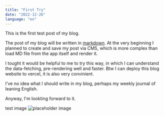 ```yaml
---
title: "First Try"
date: "2022-12-26"
language: "en"
---
```


This is the first test post of my blog.

The post of my blog will be written in [markdown](https://de.wikipedia.org/wiki/Markdown).
At the very beginning I planned to create and save my post via CMS, which is more complex than load MD file from the app itself and render it.

I tought it would be helpful to me to try this way, in which I can understand the data-fetching, pre-rendering well and faster. Btw I can deploy this blog website to vercel, it is also very convinient.

I've no idea what I should write in my blog, perhaps my weekly journal of leaning English.

Anyway, I'm lookting forward to it.

test image ![placeholder image](/assets/placeholder.jpeg)
